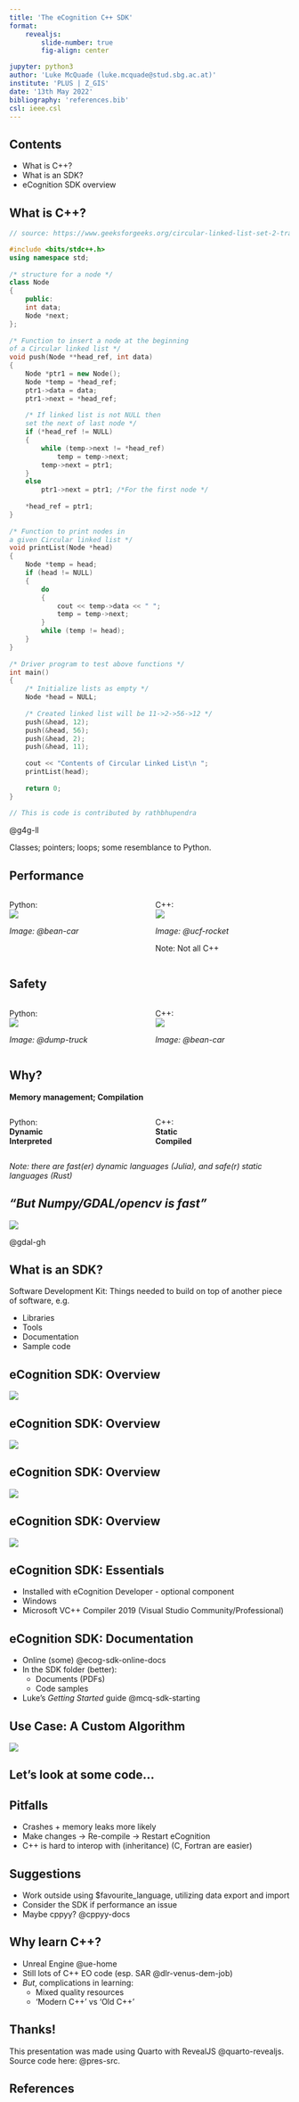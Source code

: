 ```yaml
---
title: 'The eCognition C++ SDK'
format:
    revealjs:
        slide-number: true
        fig-align: center

jupyter: python3
author: 'Luke McQuade (luke.mcquade@stud.sbg.ac.at)'
institute: 'PLUS | Z_GIS'
date: '13th May 2022'
bibliography: 'references.bib'
csl: ieee.csl
---
```


## Contents

* What is C++?
* What is an SDK?
* eCognition SDK overview

## What is C++?

```.cpp
// source: https://www.geeksforgeeks.org/circular-linked-list-set-2-traversal/

#include <bits/stdc++.h>
using namespace std;
 
/* structure for a node */
class Node
{
    public:
    int data;
    Node *next;
};
 
/* Function to insert a node at the beginning
of a Circular linked list */
void push(Node **head_ref, int data)
{
    Node *ptr1 = new Node();
    Node *temp = *head_ref;
    ptr1->data = data;
    ptr1->next = *head_ref;
 
    /* If linked list is not NULL then
    set the next of last node */
    if (*head_ref != NULL)
    {
        while (temp->next != *head_ref)
            temp = temp->next;
        temp->next = ptr1;
    }
    else
        ptr1->next = ptr1; /*For the first node */
 
    *head_ref = ptr1;
}
 
/* Function to print nodes in
a given Circular linked list */
void printList(Node *head)
{
    Node *temp = head;
    if (head != NULL)
    {
        do
        {
            cout << temp->data << " ";
            temp = temp->next;
        }
        while (temp != head);
    }
}
 
/* Driver program to test above functions */
int main()
{
    /* Initialize lists as empty */
    Node *head = NULL;
 
    /* Created linked list will be 11->2->56->12 */
    push(&head, 12);
    push(&head, 56);
    push(&head, 2);
    push(&head, 11);
 
    cout << "Contents of Circular Linked List\n ";
    printList(head);
 
    return 0;
}
 
// This is code is contributed by rathbhupendra
```
@g4g-ll

Classes; pointers; loops; some resemblance to Python.

## Performance {auto-animate=true}

:::: {.columns}

::: { .column width="50%" }
Python:  
![](bean-car.jpg)

*Image: @bean-car*
:::

::: { .column width="50%" }
C++:  
![](ucf-rocket.jpg)

*Image: @ucf-rocket*

Note: Not all C++
:::

::::

## Safety {auto-animate=true}

:::: {.columns}

::: { .column width="50%" }
Python:  
![](dump-truck.jpg)

*Image: @dump-truck*
:::

::: { .column width="50%" }
C++:  
![](bean-car.jpg)

*Image: @bean-car*
:::

::::

## Why?

**Memory management; Compilation**

:::: {.columns}

::: { .column width="50%" }
Python:  
**Dynamic**  
**Interpreted**
:::

::: { .column width="50%" }
C++:  
**Static**  
**Compiled**
:::

::::

*Note: there are fast(er) dynamic languages (Julia), and safe(r) static languages (Rust)*


## *"But Numpy/GDAL/opencv is fast"*

![](gdal-python.jpg)

@gdal-gh


## What is an SDK?

Software Development Kit: Things needed to build on top of another piece of software, e.g.  

* Libraries  
* Tools  
* Documentation  
* Sample code  

## eCognition SDK: Overview

![](sdk-overview-1.svg)


## eCognition SDK: Overview

![](sdk-overview-2.svg)


## eCognition SDK: Overview

![](sdk-overview-3.svg)


## eCognition SDK: Overview

![](sdk-overview-4.svg)


## eCognition SDK: Essentials

* Installed with eCognition Developer - optional component
* Windows
* Microsoft VC++ Compiler 2019 (Visual Studio Community/Professional)  

## eCognition SDK: Documentation

* Online (some) @ecog-sdk-online-docs
* In the SDK folder (better):
  * Documents (PDFs)  
  * Code samples  
* Luke's *Getting Started* guide @mcq-sdk-starting

## Use Case: A Custom Algorithm

![](sdk-sample-params-ui.png)


## Let's look at some code...


## Pitfalls

* Crashes + memory leaks more likely
* Make changes -> Re-compile -> Restart eCognition
* C++ is hard to interop with (inheritance) (C, Fortran are easier)


## Suggestions

* Work outside using $favourite_language, utilizing data export and import  
* Consider the SDK if performance an issue  
* Maybe cppyy? @cppyy-docs  


## Why learn C++?

* Unreal Engine @ue-home
* Still lots of C++ EO code (esp. SAR @dlr-venus-dem-job)
* *But*, complications in learning:
  * Mixed quality resources
  * 'Modern C++' vs 'Old C++'

## Thanks!

This presentation was made using Quarto with RevealJS @quarto-revealjs. Source code here: @pres-src.


## References



